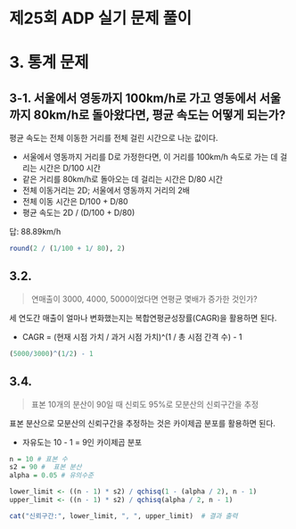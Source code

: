 # 제25회 ADP 실기 문제 풀이 {#sec-previous_tests}

# 3. 통계 문제

## 3-1. 서울에서 영동까지 100km/h로 가고 영동에서 서울까지 80km/h로 돌아왔다면, 평균 속도는 어떻게 되는가? {.unnumbered}

평균 속도는 전체 이동한 거리를 전체 걸린 시간으로 나눈 값이다.

-   서울에서 영동까지 거리를 D로 가정한다면, 이 거리를 100km/h 속도로 가는 데 걸리는 시간은 D/100 시간
-   같은 거리를 80km/h로 돌아오는 데 걸리는 시간은 D/80 시간
-   전체 이동거리는 2D; 서울에서 영동까지 거리의 2배
-   전체 이동 시간은 D/100 + D/80
-   평균 속도는 2D / (D/100 + D/80)

답: 88.89km/h

```r
round(2 / (1/100 + 1/ 80), 2)
```

## 3.2.

> 연매출이 3000, 4000, 5000이었다면 연평균 몇배가 증가한 것인가?

세 연도간 매출이 얼마나 변화했는지는 복합연평균성장률(CAGR)을 활용하면 된다.

-   CAGR = (현재 시점 가치 / 과거 시점 가치)\^(1 / 총 시점 간격 수) - 1

```r
(5000/3000)^(1/2) - 1
```

## 3.4.

> 표본 10개의 분산이 90일 때 신뢰도 95%로 모분산의 신뢰구간을 추정

표본 분산으로 모분산의 신뢰구간을 추정하는 것은 카이제곱 분포를 활용하면 된다.

-   자유도는 10 - 1 = 9인 카이제곱 분포

```r
n = 10 # 표본 수
s2 = 90 #  표본 분산
alpha = 0.05 # 유의수준

lower_limit <- ((n - 1) * s2) / qchisq(1 - (alpha / 2), n - 1)
upper_limit <- ((n - 1) * s2) / qchisq(alpha / 2, n - 1)

cat("신뢰구간:", lower_limit, ", ", upper_limit)  # 결과 출력
```
